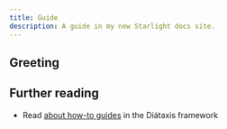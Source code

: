 ```yaml
---
title: Guide
description: A guide in my new Starlight docs site.
---
```

## Greeting

## Further reading

- Read [about how-to guides](https://diataxis.fr/how-to-guides/) in the Diátaxis framework

